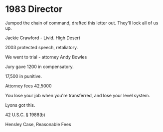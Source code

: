 # 1983 Director

Jumped the chain of command, drafted this letter out. They'll lock all of us
up.

Jackie Crawford - Livid. High Desert

2003 protected speech, retaliatory.

We went to trial - attorney Andy Bowles

Jury gave 1200 in compensatory.

17,500 in punitive.

Attorney fees 42,5000

You lose your job when you're transferred, and lose your level system.

Lyons got this.

42 U.S.C. § 1988(b)

Hensley Case, Reasonable Fees

